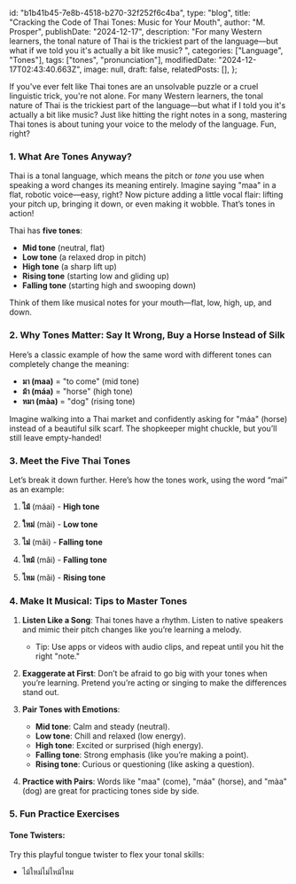   id: "b1b41b45-7e8b-4518-b270-32f252f6c4ba",
  type: "blog",
  title: "Cracking the Code of Thai Tones: Music for Your Mouth",
  author: "M. Prosper",
  publishDate: "2024-12-17",
  description:
    "For many Western learners, the tonal nature of Thai is the trickiest part of the language—but what if we told you it's actually a bit like music? ",
  categories: ["Language", "Tones"],
  tags: ["tones", "pronunciation"],
  modifiedDate: "2024-12-17T02:43:40.663Z",
  image: null,
  draft: false,
  relatedPosts: [],
};

If you've ever felt like Thai tones are an unsolvable puzzle or a cruel linguistic trick, you're not alone. For many Western learners, the tonal nature of Thai is the trickiest part of the language—but what if I told you it's actually a bit like music? Just like hitting the right notes in a song, mastering Thai tones is about tuning your voice to the melody of the language. Fun, right?

### **1. What Are Tones Anyway?**

Thai is a tonal language, which means the pitch or _tone_ you use when speaking a word changes its meaning entirely. Imagine saying "maa" in a flat, robotic voice—easy, right? Now picture adding a little vocal flair: lifting your pitch up, bringing it down, or even making it wobble. That’s tones in action!

Thai has **five tones**:

- **Mid tone** (neutral, flat)
- **Low tone** (a relaxed drop in pitch)
- **High tone** (a sharp lift up)
- **Rising tone** (starting low and gliding up)
- **Falling tone** (starting high and swooping down)

Think of them like musical notes for your mouth—flat, low, high, up, and down.

### **2. Why Tones Matter: Say It Wrong, Buy a Horse Instead of Silk**

Here’s a classic example of how the same word with different tones can completely change the meaning:

- **มา (maa)** = "to come" (mid tone)
  <Audio src="/audio/thai-tones/มา.mp3" />
- **ม้า (máa)** = "horse" (high tone)
  <Audio src="/audio/thai-tones/ม้า.mp3" />
- **หมา (màa)** = "dog" (rising tone)
  <Audio src="/audio/thai-tones/หมา.mp3" />

Imagine walking into a Thai market and confidently asking for "máa" (horse) instead of a beautiful silk scarf. The shopkeeper might chuckle, but you’ll still leave empty-handed!

### **3. Meet the Five Thai Tones**

Let’s break it down further. Here’s how the tones work, using the word “mai” as an example:

1. **ไม้** (máai) - **High tone**

   <Audio src="/audio/thai-tones/ไม้.mp3" />

   - Meaning: "wood" or "stick"

2. **ใหม่** (mài) - **Low tone**

   <Audio src="/audio/thai-tones/ใหม่.mp3" />

   - Meaning: "new"

3. **ไม่** (mâi) - **Falling tone**

   <Audio src="/audio/thai-tones/ไม่.mp3" />

   - Meaning: "not" (negation)

4. **ไหม้** (mâi) - **Falling tone**

   <Audio src="/audio/thai-tones/ไหม้.mp3" />

   - Meaning: "to burn"

5. **ไหม** (mǎi) - **Rising tone**

   <Audio src="/audio/thai-tones/ไหม.mp3" />

   - Meaning: Question marker ("Is it?" or "Does it?")

### **4. Make It Musical: Tips to Master Tones**

1. **Listen Like a Song**: Thai tones have a rhythm. Listen to native speakers and mimic their pitch changes like you’re learning a melody.

   - Tip: Use apps or videos with audio clips, and repeat until you hit the right "note."

2. **Exaggerate at First**: Don’t be afraid to go big with your tones when you’re learning. Pretend you’re acting or singing to make the differences stand out.

3. **Pair Tones with Emotions**:

   - **Mid tone**: Calm and steady (neutral).
   - **Low tone**: Chill and relaxed (low energy).
   - **High tone**: Excited or surprised (high energy).
   - **Falling tone**: Strong emphasis (like you’re making a point).
   - **Rising tone**: Curious or questioning (like asking a question).

4. **Practice with Pairs**: Words like "maa" (come), "máa" (horse), and "màa" (dog) are great for practicing tones side by side.

### **5. Fun Practice Exercises**

#### **Tone Twisters**:

Try this playful tongue twister to flex your tonal skills:

- ไม้ใหม่ไม่ไหม้ไหม

<Audio src="/audio/thai-tones/ไม้ใหม่ไม่ไหม้ไหม.mp3" />

Transliteration: maiH maiL maiF maiF maiR
Translation: “New wood doesn't burn, does it?”

It’s silly, it’s confusing, and it’s perfect for practice.

#### **Tone Imitation**:

Listen to a native speaker say simple sentences, record yourself repeating them, and compare the tones. Keep at it until you sound like a pro!

---

### **Final Thoughts: Embrace the Challenge**

Thai tones might feel like a musical workout at first, but once you "tune" your ears and voice, it’s incredibly satisfying. Think of it as learning a new instrument—the more you practice, the more natural it becomes. Before you know it, you’ll be navigating Thai conversations without a hitch.

So go ahead, sing your way through Thai tones and enjoy the process!

- ### **สู้ๆ (sûu sûu) — "Keep fighting!"**

<Audio src="/audio/thai-tones/สู้ๆ.mp3" />
